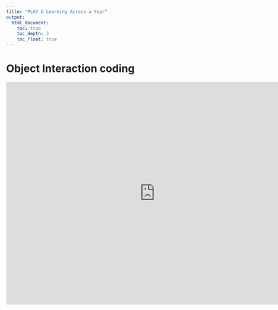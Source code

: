 ```yaml
---
title: "PLAY & Learning Across a Year"
output:
  html_document:
    toc: true
    toc_depth: 3
    toc_float: true
---
```



# Object Interaction coding

<p><iframe src="https://docs.google.com/document/d/e/2PACX-1vSmKAnUZhRHtTg-a_WC4wt5Lwgc4LXxDT1zhiex-obnIWifBwNFdENdyyDkzl0xvz0zF245Z8Ii_DBk/pub?embedded=true"frameborder="0" width="800" height="600" allowfullscreen="true" mozallowfullscreen="true" webkitallowfullscreen="true"></iframe></p>

